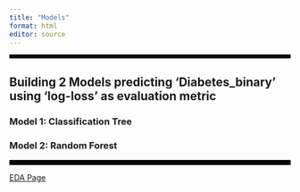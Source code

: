 ```yaml
---
title: "Models"
format: html
editor: source
---
```


<hr style="border: 3px solid black;" />

## Building 2 Models predicting 'Diabetes_binary' using 'log-loss' as evaluation metric

### Model 1: Classification Tree

### Model 2: Random Forest

<hr style="border: 4px solid black;" />

[EDA Page](EDA.html)
